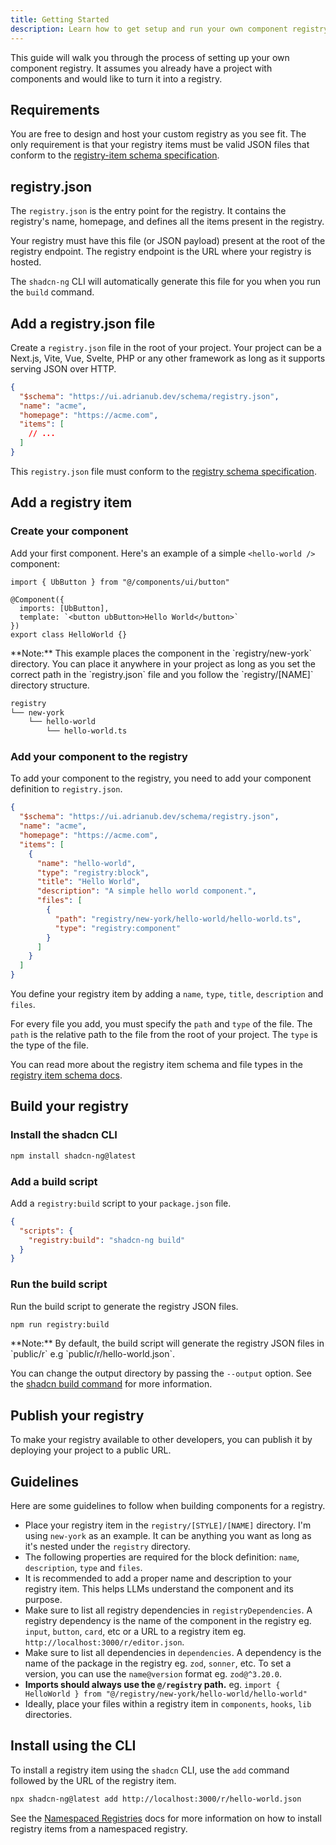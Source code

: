 ```yaml
---
title: Getting Started
description: Learn how to get setup and run your own component registry.
---
```


This guide will walk you through the process of setting up your own component registry. It assumes you already have a project with components and would like to turn it into a registry.

## Requirements

You are free to design and host your custom registry as you see fit. The only requirement is that your registry items must be valid JSON files that conform to the [registry-item schema specification](/docs/registry/registry-item-json).

## registry.json

The `registry.json` is the entry point for the registry. It contains the registry's name, homepage, and defines all the items present in the registry.

Your registry must have this file (or JSON payload) present at the root of the registry endpoint. The registry endpoint is the URL where your registry is hosted.

The `shadcn-ng` CLI will automatically generate this file for you when you run the `build` command.

## Add a registry.json file

Create a `registry.json` file in the root of your project. Your project can be a Next.js, Vite, Vue, Svelte, PHP or any other framework as long as it supports serving JSON over HTTP.

```json title="registry.json" showLineNumbers
{
  "$schema": "https://ui.adrianub.dev/schema/registry.json",
  "name": "acme",
  "homepage": "https://acme.com",
  "items": [
    // ...
  ]
}
```

This `registry.json` file must conform to the [registry schema specification](/docs/registry/registry-json).

## Add a registry item

### Create your component

Add your first component. Here's an example of a simple `<hello-world />` component:

```angular-ts title="registry/new-york/hello-world/hello-world.tsx showLineNumbers
import { UbButton } from "@/components/ui/button"

@Component({
  imports: [UbButton],
  template: `<button ubButton>Hello World</button>`
})
export class HelloWorld {}
```

<Callout class="mt-6">
  **Note:** This example places the component in the `registry/new-york`
  directory. You can place it anywhere in your project as long as you set the
  correct path in the `registry.json` file and you follow the `registry/[NAME]`
  directory structure.
</Callout>

```txt
registry
└── new-york
    └── hello-world
        └── hello-world.ts
```

### Add your component to the registry

To add your component to the registry, you need to add your component definition to `registry.json`.

```json title="registry.json" showLineNumbers {6-17}
{
  "$schema": "https://ui.adrianub.dev/schema/registry.json",
  "name": "acme",
  "homepage": "https://acme.com",
  "items": [
    {
      "name": "hello-world",
      "type": "registry:block",
      "title": "Hello World",
      "description": "A simple hello world component.",
      "files": [
        {
          "path": "registry/new-york/hello-world/hello-world.ts",
          "type": "registry:component"
        }
      ]
    }
  ]
}
```

You define your registry item by adding a `name`, `type`, `title`, `description` and `files`.

For every file you add, you must specify the `path` and `type` of the file. The `path` is the relative path to the file from the root of your project. The `type` is the type of the file.

You can read more about the registry item schema and file types in the [registry item schema docs](/docs/registry/registry-item-json).

## Build your registry

### Install the shadcn CLI

```bash
npm install shadcn-ng@latest
```

### Add a build script

Add a `registry:build` script to your `package.json` file.

```json title="package.json" showLineNumbers
{
  "scripts": {
    "registry:build": "shadcn-ng build"
  }
}
```

### Run the build script

Run the build script to generate the registry JSON files.

```bash
npm run registry:build
```

<Callout className="mt-6">
  **Note:** By default, the build script will generate the registry JSON files
  in `public/r` e.g `public/r/hello-world.json`.

You can change the output directory by passing the `--output` option. See the [shadcn build command](/docs/cli#build) for more information.

</Callout>

## Publish your registry

To make your registry available to other developers, you can publish it by deploying your project to a public URL.

## Guidelines

Here are some guidelines to follow when building components for a registry.

- Place your registry item in the `registry/[STYLE]/[NAME]` directory. I'm using `new-york` as an example. It can be anything you want as long as it's nested under the `registry` directory.
- The following properties are required for the block definition: `name`, `description`, `type` and `files`.
- It is recommended to add a proper name and description to your registry item. This helps LLMs understand the component and its purpose.
- Make sure to list all registry dependencies in `registryDependencies`. A registry dependency is the name of the component in the registry eg. `input`, `button`, `card`, etc or a URL to a registry item eg. `http://localhost:3000/r/editor.json`.
- Make sure to list all dependencies in `dependencies`. A dependency is the name of the package in the registry eg. `zod`, `sonner`, etc. To set a version, you can use the `name@version` format eg. `zod@^3.20.0`.
- **Imports should always use the `@/registry` path.** eg. `import { HelloWorld } from "@/registry/new-york/hello-world/hello-world"`
- Ideally, place your files within a registry item in `components`, `hooks`, `lib` directories.

## Install using the CLI

To install a registry item using the `shadcn` CLI, use the `add` command followed by the URL of the registry item.

```bash
npx shadcn-ng@latest add http://localhost:3000/r/hello-world.json
```

See the [Namespaced
Registries](/docs/registry/namespace) docs for more information on
how to install registry items from a namespaced registry.
